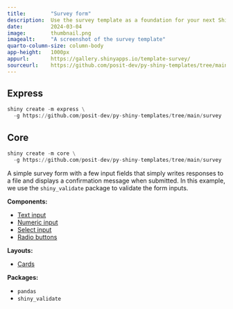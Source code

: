 ```yaml
---
title:        "Survey form"
description:  Use the survey template as a foundation for your next Shiny app.
date:         2024-03-04
image:        thumbnail.png
imagealt:     "A screenshot of the survey template"
quarto-column-size: column-body
app-height:   1000px
appurl:       https://gallery.shinyapps.io/template-survey/
sourceurl:    https://github.com/posit-dev/py-shiny-templates/tree/main/survey
---
```


::: {.panel-tabset .shiny-mode-tabset  group="shiny-app-mode"}
## Express
``` python
shiny create -m express \
  -g https://github.com/posit-dev/py-shiny-templates/tree/main/survey
```
## Core
``` python
shiny create -m core \
  -g https://github.com/posit-dev/py-shiny-templates/tree/main/survey
```
:::


A simple survey form with a few input fields that simply writes responses to a file and displays a confirmation message when submitted.
In this example, we use the `shiny_validate` package to validate the form inputs.


:::: {.grid .tags}
::: {.g-col-4}

**Components:**

* [Text input](/components/inputs/select-single)
* [Numeric input](/components/inputs/numeric-input/)
* [Select input](/components/inputs/select-single)
* [Radio buttons](/components/inputs/radio-buttons/)

:::
::: {.g-col-4}

**Layouts:**

* [Cards](/layouts/panels-cards/#content-divided-by-cards)

:::
::: {.g-col-4}

**Packages:**

* `pandas`
* `shiny_validate`

:::
::::